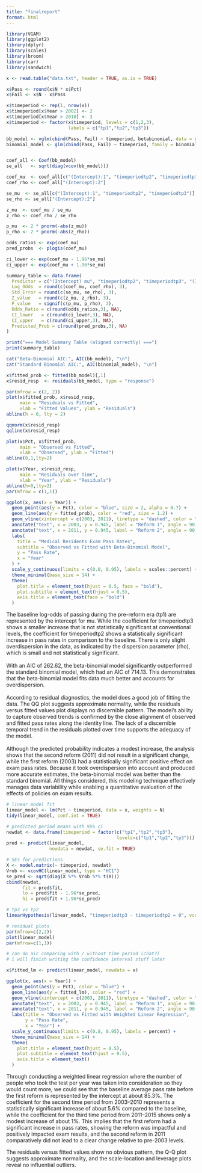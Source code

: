 ```yaml
---
title: "finalreport"
format: html
---
```


```r
library(VGAM)
library(ggplot2)
library(dplyr)
library(scales)
library(broom)
library(car)
library(sandwich)
```

```r

x <- read.table("data.txt", header = TRUE, as.is = TRUE)

x$Pass <- round(x$N * x$Pct)
x$Fail <- x$N - x$Pass

x$timeperiod <- rep(1, nrow(x))
x$timeperiod[x$Year > 2002] <- 2
x$timeperiod[x$Year > 2010] <- 3
x$timeperiod <- factor(x$timeperiod, levels = c(1,2,3), 
                       labels = c("tp1","tp2","tp3"))

bb_model <- vglm(cbind(Pass, Fail) ~ timeperiod, betabinomial, data = x)
binomial_model <- glm(cbind(Pass, Fail) ~ timeperiod, family = binomial, data = x)


coef_all <- Coef(bb_model)
se_all   <- sqrt(diag(vcov(bb_model)))

coef_mu  <- coef_all[c("(Intercept):1", "timeperiodtp2", "timeperiodtp3")]
coef_rho <- coef_all["(Intercept):2"]

se_mu  <- se_all[c("(Intercept):1", "timeperiodtp2", "timeperiodtp3")]
se_rho <- se_all["(Intercept):2"]

z_mu  <- coef_mu / se_mu
z_rho <- coef_rho / se_rho

p_mu  <- 2 * pnorm(-abs(z_mu))
p_rho <- 2 * pnorm(-abs(z_rho))

odds_ratios <- exp(coef_mu)
pred_probs  <- plogis(coef_mu)

ci_lower <- exp(coef_mu - 1.96*se_mu)
ci_upper <- exp(coef_mu + 1.96*se_mu)

summary_table <- data.frame(
  Predictor = c("(Intercept) mu", "timeperiodtp2", "timeperiodtp3", "(Intercept) rho"),
  Log_Odds  = round(c(coef_mu, coef_rho), 3),
  Std_Error = round(c(se_mu, se_rho), 3),
  Z_value   = round(c(z_mu, z_rho), 3),
  P_value   = signif(c(p_mu, p_rho), 3),
  Odds_Ratio = c(round(odds_ratios,3), NA),
  CI_lower   = c(round(ci_lower,3), NA),
  CI_upper   = c(round(ci_upper,3), NA),
  Predicted_Prob = c(round(pred_probs,3), NA)
)

print("=== Model Summary Table (aligned correctly) ===")
print(summary_table)

cat("Beta-Binomial AIC:", AIC(bb_model), "\n")
cat("Standard Binomial AIC:", AIC(binomial_model), "\n")

x$fitted_prob <- fitted(bb_model)[,1]
x$resid_resp  <- residuals(bb_model, type = "response")

par(mfrow = c(2, 2))
plot(x$fitted_prob, x$resid_resp,
     main = "Residuals vs Fitted",
     xlab = "Fitted Values", ylab = "Residuals")
abline(h = 0, lty = 2)

qqnorm(x$resid_resp)
qqline(x$resid_resp)

plot(x$Pct, x$fitted_prob,
     main = "Observed vs Fitted",
     xlab = "Observed", ylab = "Fitted")
abline(0,1,lty=2)

plot(x$Year, x$resid_resp,
     main = "Residuals over Time",
     xlab = "Year", ylab = "Residuals")
abline(h=0,lty=2)
par(mfrow = c(1,1))

```

```r
ggplot(x, aes(x = Year)) +
  geom_point(aes(y = Pct), color = "blue", size = 2, alpha = 0.7) +
  geom_line(aes(y = fitted_prob), color = "red", size = 1.2) +
  geom_vline(xintercept = c(2003, 2011), linetype = "dashed", color = "gray50", alpha = 0.8) +
  annotate("text", x = 2003, y = 0.945, label = "Reform 1", angle = 90, vjust = -0.5) +
  annotate("text", x = 2011, y = 0.945, label = "Reform 2", angle = 90, vjust = -0.5) +
  labs(
    title = "Medical Residents Exam Pass Rates",
    subtitle = "Observed vs Fitted with Beta-Binomial Model",
    y = "Pass Rate",
    x = "Year"
  ) +
  scale_y_continuous(limits = c(0.8, 0.95), labels = scales::percent) +
  theme_minimal(base_size = 14) +
  theme(
    plot.title = element_text(hjust = 0.5, face = "bold"),
    plot.subtitle = element_text(hjust = 0.5),
    axis.title = element_text(face = "bold")
  )
```

The baseline log-odds of passing during the pre-reform era (tp1) are represented by the intercept for mu. While the coefficient for timeperiodtp3 shows a smaller increase that is not statistically significant at conventional levels, the coefficient for timeperiodtp2 shows a statistically significant increase in pass rates in comparison to the baseline. There is only slight overdispersion in the data, as indicated by the dispersion parameter (rho), which is small and not statistically significant.\
\
With an AIC of 262.62, the beta-binomial model significantly outperformed the standard binomial model, which had an AIC of 714.13. This demonstrates that the beta-binomial model fits data much better and accounts for overdispersion.\
\
According to residual diagnostics, the model does a good job of fitting the data. The QQ plot suggests approximate normality, while the residuals versus fitted values plot displays no discernible pattern. The model's ability to capture observed trends is confirmed by the close alignment of observed and fitted pass rates along the identity line. The lack of a discernible temporal trend in the residuals plotted over time supports the adequacy of the model.\
\
Although the predicted probability indicates a modest increase, the analysis shows that the second reform (2011) did not result in a significant change, while the first reform (2003) had a statistically significant positive effect on exam pass rates. Because it took overdispersion into account and produced more accurate estimates, the beta-binomial model was better than the standard binomial. All things considered, this modeling technique effectively manages data variability while enabling a quantitative evaluation of the effects of policies on exam results.

```r

# linear model fit 
linear_model <- lm(Pct ~ timeperiod, data = x, weights = N)
tidy(linear_model, conf.int = TRUE)

# predicted period means with 95% ci 
newdat <- data.frame(timeperiod = factor(c("tp1","tp2","tp3"), 
                                         levels=c("tp1","tp2","tp3")))
pred <- predict(linear_model, 
                newdata = newdat, se.fit = TRUE)

# SEs for predictions
X <- model.matrix(~ timeperiod, newdat)
Vrob <- vcovHC(linear_model, type = "HC1")
se_pred <- sqrt(diag(X %*% Vrob %*% t(X)))
cbind(newdat,
      fit = pred$fit,
      lo = pred$fit - 1.96*se_pred,
      hi = pred$fit + 1.96*se_pred)

# tp3 vs tp2
linearHypothesis(linear_model, "timeperiodtp3 - timeperiodtp2 = 0", vcov.=vcovHC(linear_model, type="HC1"))

# residual plots
par(mfrow=c(2,2))
plot(linear_model)
par(mfrow=c(1,1))

# can do aic comparing with / without time period (chat?)
# i will finish writing the confidence interval stuff later
```

```r

x$fitted_lm <- predict(linear_model, newdata = x)

ggplot(x, aes(x = Year)) +
  geom_point(aes(y = Pct), color = "blue") +  
  geom_line(aes(y = fitted_lm), color = "red") +         
  geom_vline(xintercept = c(2003, 2011), linetype = "dashed", color = "black", alpha = 0.7) +
  annotate("text", x = 2003, y = 0.945, label = "Reform 1", angle = 90, vjust = -0.5) +
  annotate("text", x = 2011, y = 0.945, label = "Reform 2", angle = 90, vjust = -0.5) +
  labs(title = "Observed vs Fitted with Weighted Linear Regression",
       y = "Pass Rate",
       x = "Year") +
  scale_y_continuous(limits = c(0.8, 0.95), labels = percent) +
  theme_minimal(base_size = 14) +
  theme(
    plot.title = element_text(hjust = 0.5),
    plot.subtitle = element_text(hjust = 0.5),
    axis.title = element_text()
  )

```

Through conducting a weighted linear regression where the number of people who took the test per year was taken into consideration so they would count more, we could see that the baseline average pass rate before the first reform is represented by the intercept at about 85.3%. The coefficient for the second time period from 2003–2010 represents a statistically significant increase of about 5.6% compared to the baseline, while the coefficient for the third time period from 2011–2015 shows only a modest increase of about 1%. This implies that the first reform had a significant increase in pass rates, showing the reform was impactful and positively impacted exam results, and the second reform in 2011 comparatively did not lead to a clear change relative to pre-2003 levels.

The residuals versus fitted values show no obvious pattern, the Q-Q plot suggests approximate normality, and the scale-location and leverage plots reveal no influential outliers.
